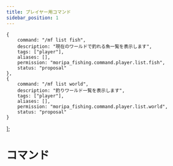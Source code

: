 ```yaml
---
title: プレイヤー用コマンド
sidebar_position: 1
---
```


    {
        command: "/mf list fish",
        description: "現在のワールドで釣れる魚一覧を表示します",
        tags: ["player"],
        aliases: [],
        permission: "moripa_fishing.command.player.list.fish",
        status: "proposal"
    },
    {
        command: "/mf list world",
        description: "釣りワールド一覧を表示します",
        tags: ["player"],
        aliases: [],
        permission: "moripa_fishing.command.player.list.world",
        status: "proposal"
    }
];

# コマンド

<CommandList list={commandList} />
